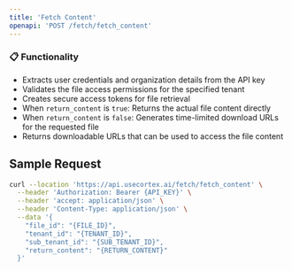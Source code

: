 ```yaml
---
title: 'Fetch Content'
openapi: 'POST /fetch/fetch_content'
---
```


### 📋 Functionality
- Extracts user credentials and organization details from the API key
- Validates the file access permissions for the specified tenant
- Creates secure access tokens for file retrieval
- When `return_content` is `true`: Returns the actual file content directly
- When `return_content` is `false`: Generates time-limited download URLs for the requested file
- Returns downloadable URLs that can be used to access the file content

## Sample Request

```bash
curl --location 'https://api.usecortex.ai/fetch/fetch_content' \
  --header 'Authorization: Bearer {API_KEY}' \
  --header 'accept: application/json' \
  --header 'Content-Type: application/json' \
  --data '{
    "file_id": "{FILE_ID}",
    "tenant_id": "{TENANT_ID}",
    "sub_tenant_id": "{SUB_TENANT_ID}",
    "return_content": "{RETURN_CONTENT}"
  }'
```
